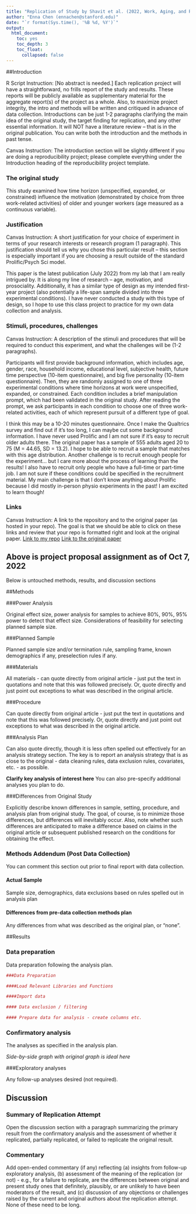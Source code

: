 ```yaml
---
title: "Replication of Study by Shavit et al. (2022, Work, Aging, and Retirement)"
author: "Enna Chen (ennachen@stanford.edu)"
date: "`r format(Sys.time(), '%B %d, %Y')`"
output:
  html_document:
    toc: yes
    toc_depth: 3
    toc_float:
      collapsed: false
---
```


<!-- Replication reports should all use this template to standardize reporting across projects.  These reports will be public supplementary materials that accompany the summary report(s) of the aggregate results. -->

##Introduction

R Script Instruction: [No abstract is needed.]  Each replication project will have a straightforward, no frills report of the study and results.  These reports will be publicly available as supplementary material for the aggregate report(s) of the project as a whole.  Also, to maximize project integrity, the intro and methods will be written and critiqued in advance of data collection.  Introductions can be just 1-2 paragraphs clarifying the main idea of the original study, the target finding for replication, and any other essential information.  It will NOT have a literature review -- that is in the original publication. You can write both the introduction and the methods in past tense.  

Canvas Instruction: The introduction section will be slightly different if you are doing a reproducibility project; please complete everything under the Introduction heading of the reproducibility project template.

### The original study
This study examined how time horizon (unspecified, expanded, or constrained) influence the motivation (demonstrated by choice from three work-related activities) of older and younger workers (age measured as a continuous variable).

### Justification
Canvas Instruction: A short justification for your choice of experiment in terms of your research interests or research program (1 paragraph). This justification should tell us why you chose this particular result – this section is especially important if you are choosing a result outside of the standard Prolific/Psych Sci model.

This paper is the latest publication (July 2022) from my lab that I am really intrigued by. It is along my line of research -- age, motivation, and prosociality. Additionally, it has a similar type of design as my intended first-year project (also potentially a life-span sample divided into three experimental conditions). I have never conducted a study with this type of design, so I hope to use this class project to practice for my own data collection and analysis. 

### Stimuli, procedures, challenges
Canvas Instruction: A description of the stimuli and procedures that will be required to conduct this experiment, and what the challenges will be (1-2 paragraphs).

Participants will first provide background information, which includes age, gender, race, household income, educational level, subjective health, future time perspective (10-item questionnaire), and big five personality (10-item questionnaire). Then, they are randomly assigned to one of three experimental conditions where time horizons at work were unspecified, expanded, or constrained. Each condition includes a brief manipulation prompt, which had been validated in the original study. After reading the prompt, we ask participants in each condition to choose one of three work-related activities, each of which represent pursuit of a different type of goal. 

I think this may be a 10-20 minutes questionnaire. Once I make the Qualtrics survey and find out if it's too long, I can maybe cut some background information. I have never used Prolific and I am not sure if it's easy to recruit older adults there. The original paper has a sample of 555 adults aged 20 to 75 (M = 44.65, SD = 13.2). I hope to be able to recruit a sample that matches with this age distribution. Another challenge is to recruit enough people for the experiment... but I care more about the process of learning than the results! I also have to recruit only people who have a full-time or part-time job. I am not sure if these conditions could be specified in the recruitment material. My main challenge is that I don't know anything about Prolific because I did mostly in-person physio experiments in the past! I am excited to learn though!

### Links
Canvas Instruction: A link to the repository and to the original paper (as hosted in your repo). The goal is that we should be able to click on these links and review that your repo is formatted right and look at the original paper.
[Link to my repo](https://github.com/psych251/shavit2022)
[Link to the original paper](https://github.com/psych251/shavit2022/blob/main/original_paper/original_paper.pdf)

Above is project proposal assignment as of Oct 7, 2022
-------------------------------------------------
Below is untouched methods, results, and discussion sections

##Methods

###Power Analysis

Original effect size, power analysis for samples to achieve 80%, 90%, 95% power to detect that effect size.  Considerations of feasibility for selecting planned sample size.

###Planned Sample

Planned sample size and/or termination rule, sampling frame, known demographics if any, preselection rules if any.

###Materials

All materials - can quote directly from original article - just put the text in quotations and note that this was followed precisely.  Or, quote directly and just point out exceptions to what was described in the original article.

###Procedure	

Can quote directly from original article - just put the text in quotations and note that this was followed precisely.  Or, quote directly and just point out exceptions to what was described in the original article.

###Analysis Plan

Can also quote directly, though it is less often spelled out effectively for an analysis strategy section.  The key is to report an analysis strategy that is as close to the original - data cleaning rules, data exclusion rules, covariates, etc. - as possible.  

**Clarify key analysis of interest here**  You can also pre-specify additional analyses you plan to do.

###Differences from Original Study

Explicitly describe known differences in sample, setting, procedure, and analysis plan from original study.  The goal, of course, is to minimize those differences, but differences will inevitably occur.  Also, note whether such differences are anticipated to make a difference based on claims in the original article or subsequent published research on the conditions for obtaining the effect.

### Methods Addendum (Post Data Collection)

You can comment this section out prior to final report with data collection.

#### Actual Sample
  Sample size, demographics, data exclusions based on rules spelled out in analysis plan

#### Differences from pre-data collection methods plan
  Any differences from what was described as the original plan, or “none”.


##Results


### Data preparation

Data preparation following the analysis plan.
	
```r
###Data Preparation

####Load Relevant Libraries and Functions

####Import data

#### Data exclusion / filtering

#### Prepare data for analysis - create columns etc.
```

### Confirmatory analysis

The analyses as specified in the analysis plan.  

*Side-by-side graph with original graph is ideal here*

###Exploratory analyses

Any follow-up analyses desired (not required).  

## Discussion

### Summary of Replication Attempt

Open the discussion section with a paragraph summarizing the primary result from the confirmatory analysis and the assessment of whether it replicated, partially replicated, or failed to replicate the original result.  

### Commentary

Add open-ended commentary (if any) reflecting (a) insights from follow-up exploratory analysis, (b) assessment of the meaning of the replication (or not) - e.g., for a failure to replicate, are the differences between original and present study ones that definitely, plausibly, or are unlikely to have been moderators of the result, and (c) discussion of any objections or challenges raised by the current and original authors about the replication attempt.  None of these need to be long.
